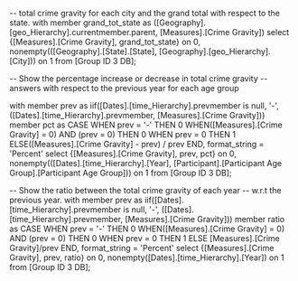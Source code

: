 -- total crime gravity for each city and the grand total with respect to the state.
with member grand_tot_state as
		([Geography].[geo_Hierarchy].currentmember.parent, [Measures].[Crime Gravity]) 
select {[Measures].[Crime Gravity], grand_tot_state} on 0,
	nonempty(([Geography].[State].[State], [Geography].[geo_Hierarchy].[City])) on 1
from [Group ID 3 DB];

-- Show the percentage increase or decrease in total crime gravity 
-- answers with respect to the previous year for each age group

with member prev as
		iif([Dates].[time_Hierarchy].prevmember is null, '-', 
			([Dates].[time_Hierarchy].prevmember, [Measures].[Crime Gravity]))
	member pct as
		CASE
		WHEN prev = '-' THEN 0
		WHEN([Measures].[Crime Gravity] = 0) AND (prev = 0) THEN 0
		WHEN prev = 0 THEN 1
		ELSE([Measures].[Crime Gravity] - prev) / prev
		END,
		format_string = 'Percent'
select {[Measures].[Crime Gravity], prev, pct} on 0,
		nonempty(([Dates].[time_Hierarchy].[Year],
				[Participant].[Participant Age Group].[Participant Age Group])) on 1
from [Group ID 3 DB];		

 
-- Show the ratio between the total crime gravity of each year 
-- w.r.t the previous year.
with member prev as
		iif([Dates].[time_Hierarchy].prevmember is null, '-', 
			([Dates].[time_Hierarchy].prevmember, [Measures].[Crime Gravity]))
	member ratio as
		CASE
		WHEN prev = '-' THEN 0
		WHEN([Measures].[Crime Gravity] = 0) AND (prev = 0) THEN 0
		WHEN prev = 0 THEN 1
		ELSE [Measures].[Crime Gravity]/prev
		END,
		format_string = 'Percent'
select {[Measures].[Crime Gravity], prev, ratio} on 0,
		nonempty([Dates].[time_Hierarchy].[Year]) on 1
from [Group ID 3 DB];		
